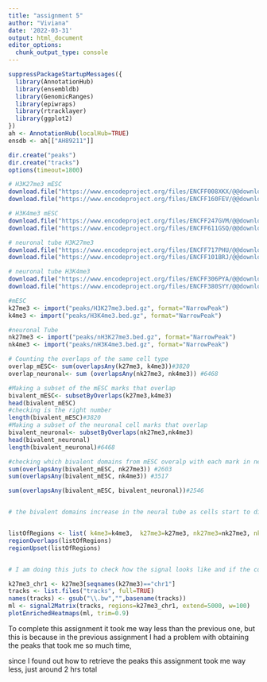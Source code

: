 ```yaml
---
title: "assignment 5"
author: "Viviana"
date: '2022-03-31'
output: html_document
editor_options: 
  chunk_output_type: console
---
```



```r
suppressPackageStartupMessages({
  library(AnnotationHub)
  library(ensembldb)
  library(GenomicRanges)
  library(epiwraps)
  library(rtracklayer)
  library(ggplot2)
})
ah <- AnnotationHub(localHub=TRUE)
ensdb <- ah[["AH89211"]]
```




```r
dir.create("peaks")
dir.create("tracks")
options(timeout=1800)

# H3K27me3 mESC 
download.file("https://www.encodeproject.org/files/ENCFF008XKX/@@download/ENCFF008XKX.bed.gz", "peaks/H3K27me3.bed.gz")
download.file("https://www.encodeproject.org/files/ENCFF160FEV/@@download/ENCFF160FEV.bigWig", "tracks/H3K27me3.bw")

# H3K4me3 mESC 
download.file("https://www.encodeproject.org/files/ENCFF247GVM/@@download/ENCFF247GVM.bed.gz", "peaks/H3K4me3.bed.gz")
download.file("https://www.encodeproject.org/files/ENCFF611GSQ/@@download/ENCFF611GSQ.bigWig", "tracks/H3K4me3.bw")

# neuronal tube H3K27me3
download.file("https://www.encodeproject.org/files/ENCFF717PHU/@@download/ENCFF717PHU.bed.gz", "peaks/nH3K27me3.bed.gz")
download.file("https://www.encodeproject.org/files/ENCFF101BRJ/@@download/ENCFF101BRJ.bigWig", "tracks/nH3K27me3.bw")

# neuronal tube H3K4me3
download.file("https://www.encodeproject.org/files/ENCFF306PYA/@@download/ENCFF306PYA.bed.gz", "peaks/nH3K4me3.bed.gz")
download.file("https://www.encodeproject.org/files/ENCFF380SYY/@@download/ENCFF380SYY.bigWig", "tracks/nH3K4me3.bw")


```


```r

#mESC
k27me3 <- import("peaks/H3K27me3.bed.gz", format="NarrowPeak")
k4me3 <- import("peaks/H3K4me3.bed.gz", format="NarrowPeak")

#neuronal Tube 
nk27me3 <- import("peaks/nH3K27me3.bed.gz", format="NarrowPeak")
nk4me3 <- import("peaks/nH3K4me3.bed.gz", format="NarrowPeak")

# Counting the overlaps of the same cell type 
overlap_mESC<- sum(overlapsAny(k27me3, k4me3))#3820
overlap_neuronal<- sum (overlapsAny(nk27me3, nk4me3)) #6468

#Making a subset of the mESC marks that overlap 
bivalent_mESC<- subsetByOverlaps(k27me3,k4me3)
head(bivalent_mESC)
#checking is the right number 
length(bivalent_mESC)#3820
#Making a subset of the neuronal cell marks that overlap 
bivalent_neuronal<- subsetByOverlaps(nk27me3,nk4me3)
head(bivalent_neuronal)
length(bivalent_neuronal)#6468

#checking which bivalent domains from mESC overalp with each mark in neuronal cells, and with the bivalent domanins of the neuronal cell 
sum(overlapsAny(bivalent_mESC, nk27me3)) #2603 
sum(overlapsAny(bivalent_mESC, nk4me3)) #3517

sum(overlapsAny(bivalent_mESC, bivalent_neuronal))#2546


# the bivalent domains increase in the neural tube as cells start to differentiate  


listOfRegions <- list( k4me3=k4me3,  k27me3=k27me3, nk27me3=nk27me3, nk4me3=nk4me3)
regionOverlaps(listOfRegions)
regionUpset(listOfRegions)


# I am doing this juts to check how the signal looks like and if the code is working for me 

k27me3_chr1 <- k27me3[seqnames(k27me3)=="chr1"]
tracks <- list.files("tracks", full=TRUE)
names(tracks) <- gsub("\\.bw","",basename(tracks))
ml <- signal2Matrix(tracks, regions=k27me3_chr1, extend=5000, w=100)
plotEnrichedHeatmaps(ml, trim=0.9)


```


To complete this assignment it took me way less than the previous one, but this is because in the previous assignment I had a problem with obtaining the peaks that took me so much time,

since I found out how to retrieve the peaks this assignment took me way less, just around 2 hrs total 
